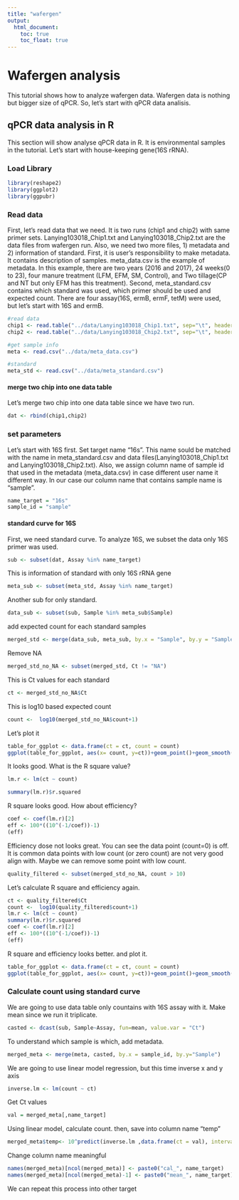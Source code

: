 ```yaml
---
title: "wafergen"
output: 
  html_document:
    toc: true
    toc_float: true
---
```



# Wafergen analysis
This tutorial shows how to analyze wafergen data. Wafergen data is nothing but bigger size of qPCR. So, let's start with qPCR data analisis.

## qPCR data analysis in R
This section will show analyse qPCR data in R. It is environmental samples in the tutorial. Let's start with house-keeping gene(16S rRNA). 

### Load Library
```r
library(reshape2)
library(ggplot2)
library(ggpubr)
```

### Read data
First, let's read data that we need. It is two runs (chip1 and chip2) with same primer sets. Lanying103018_Chip1.txt and Lanying103018_Chip2.txt are the data files from wafergen run. Also, we need two more files, 1) metadata and 2) information of standard. First, it is user's responsibility to make metadata. It contains description of samples. meta_data.csv is the example of metadata. In this example, there are two years (2016 and 2017), 24 weeks(0 to 23), four manure treatment (LFM, EFM, SM, Control), and Two tillage(CP and NT but only EFM has this treatment). Second, meta_standard.csv contains which standard was used, which primer should be used and expected count. There are four assay(16S, ermB, ermF, tetM) were used, but let's start with 16S and ermB.
```r
#read data 
chip1 <- read.table("../data/Lanying103018_Chip1.txt", sep="\t", header=T)[,c("Assay","Sample","Ct")]
chip2 <- read.table("../data/Lanying103018_Chip2.txt", sep="\t", header=T)[,c("Assay","Sample","Ct")]

#get sample info
meta <- read.csv("../data/meta_data.csv")

#standard
meta_std <- read.csv("../data/meta_standard.csv")
```
#### merge two chip into one data table
Let's merge two chip into one data table since we have two run.
```r
dat <- rbind(chip1,chip2)
```
### set parameters
Let's start with 16S first. Set target name "16s". This name sould be matched with the name in meta_standard.csv and data files(Lanying103018_Chip1.txt and Lanying103018_Chip2.txt). Also, we assign column name of sample id that used in the metadata (meta_data.csv) in case different user name it different way. In our case our column name that contains sample name is "sample".
```r
name_target = "16s"
sample_id = "sample"
```

#### standard curve for 16S
First, we need standard curve. To analyze 16S, we subset the data only 16S primer was used.
```r
sub <- subset(dat, Assay %in% name_target)
```

This is information of standard with only 16S rRNA gene
```r
meta_sub <- subset(meta_std, Assay %in% name_target)
```

Another sub for only standard.
```r
data_sub <- subset(sub, Sample %in% meta_sub$Sample)
```

add expected count for each standard samples
```r
merged_std <- merge(data_sub, meta_sub, by.x = "Sample", by.y = "Sample", all.x=T)
```
Remove NA
```r
merged_std_no_NA <- subset(merged_std, Ct != "NA")
```

This is Ct values for each standard
```r
ct <- merged_std_no_NA$Ct 
```

This is log10 based expected count
```r
count <-  log10(merged_std_no_NA$count+1)
```

Let's plot it
```r
table_for_ggplot <- data.frame(ct = ct, count = count)
ggplot(table_for_ggplot, aes(x= count, y=ct))+geom_point()+geom_smooth(method='lm')+labs(x="Count (log10)", y = "Ct")
```

It looks good. What is the R square value?
```r
lm.r <- lm(ct ~ count)

summary(lm.r)$r.squared
```
 R square looks good. How about efficiency?
```r
coef <- coef(lm.r)[2]
eff <- 100*((10^(-1/coef))-1)
(eff)
```

Efficiency dose not looks great. You can see the data point (count=0) is off. It is common data points with low count (or zero count) are not very good align with. Maybe we can remove some point with low count.
```r
quality_filtered <- subset(merged_std_no_NA, count > 10)
```
Let's calculate R square and efficiency again.
```r
ct <- quality_filtered$Ct 
count <-  log10(quality_filtered$count+1)
lm.r <- lm(ct ~ count)
summary(lm.r)$r.squared
coef <- coef(lm.r)[2]
eff <- 100*((10^(-1/coef))-1)
(eff)
```

R square and efficiency looks better. and plot it.
```r
table_for_ggplot <- data.frame(ct = ct, count = count)
ggplot(table_for_ggplot, aes(x= count, y=ct))+geom_point()+geom_smooth(method='lm')+labs(x="Count (log10)", y = "Ct")
```

### Calculate count using standard curve

We are going to use data table only countains with 16S assay with it. Make mean since we run it triplicate.
```r
casted <- dcast(sub, Sample~Assay, fun=mean, value.var = "Ct")
```

To understand which sample is which, add metadata.
```r
merged_meta <- merge(meta, casted, by.x = sample_id, by.y="Sample")
```
We are going to use linear model regression, but this time inverse x and y axis 
```r
inverse.lm <- lm(count ~ ct)
```

Get Ct values
```r
val = merged_meta[,name_target]
```

Using linear model, calculate count. then, save into column name "temp"
```r
merged_meta$temp<- 10^predict(inverse.lm ,data.frame(ct = val), interval = "predict")[,1]

```

Change column name meaningful
```r
names(merged_meta)[ncol(merged_meta)] <- paste0("cal_", name_target)
names(merged_meta)[ncol(merged_meta)-1] <- paste0("mean_", name_target)
```
We can repeat this process into other target


